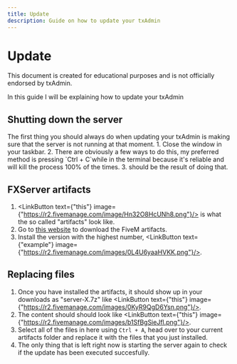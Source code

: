 ```yaml
---
title: Update
description: Guide on how to update your txAdmin
---
```



# Update

<Callout>
This document is created for educational purposes and is not officially endorsed by txAdmin.
</Callout>

In this guide I will be explaining how to update your txAdmin

## Shutting down the server

<Callout>
The first thing you should always do when updating your txAdmin is making sure that the server is not running at that moment.
</Callout>

<Steps>
1. Close the <LinkButton text={"FXServer.exe"} image={"https://r2.fivemanage.com/images/e4MQZEzyaQ1t.png"}/> window in your taskbar.
2. There are obviously a few ways to do this, my preferred method is pressing `Ctrl + C`while in the terminal because it's reliable and will kill the process 100% of the times.
3. <LinkButton text={"this"} image={"https://r2.fivemanage.com/images/jbo6lsWrMYtk.png"}/> should be the result of doing that.

## FXServer artifacts

1. <LinkButton text={"this"} image={"https://r2.fivemanage.com/image/Hn32O8HcUNh8.png"}/> is what the so called "artifacts" look like.
2. Go to [this website](https://runtime.fivem.net/artifacts/fivem/build_server_windows/master/) to download the FiveM artifacts.
3. Install the version with the highest number, <LinkButton text={"example"} image={"https://r2.fivemanage.com/images/0L4U6yaaHVKK.png"}/>.

## Replacing files
1. Once you have installed the artifacts, it should show up in your downloads as "server-X.7z" like <LinkButton text={"this"} image={"https://r2.fivemanage.com/images/0KyR9QgD6Ysn.png"}/>.
2. The content should should look like <LinkButton text={"this"} image={"https://r2.fivemanage.com/images/b1SfBgSieJfl.png"}/>.
3. Select all of the files in here using `Ctrl + A`, head over to your current artifacts folder and replace it with the files that you just installed.
4. The only thing that is left right now is starting the server again to check if the update has been executed succesfully.
</Steps>